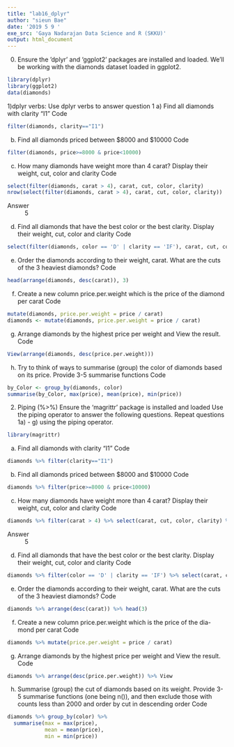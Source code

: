 ```yaml
---
title: "lab16_dplyr"
author: "sieun Bae"
date: '2019 5 9 '
exe_src: 'Gaya Nadarajan Data Science and R (SKKU)'
output: html_document
---
```


0) Ensure the ’dplyr’ and ‘ggplot2’ packages are installed and loaded. We’ll be working with the diamonds dataset loaded in ggplot2.
```r
library(dplyr)
library(ggplot2)
data(diamonds)
```

1)dplyr verbs: Use dplyr verbs to answer question 1
a) Find all diamonds with clarity "I1"
Code
```r
filter(diamonds, clarity=="I1")
```

b) Find all diamonds priced between $8000 and $10000
Code
```r
filter(diamonds, price>=8000 & price<10000)
```

c) How many diamonds have weight more than 4 carat? Display their weight, cut, color and clarity
Code
```r
select(filter(diamonds, carat > 4), carat, cut, color, clarity)
nrow(select(filter(diamonds, carat > 4), carat, cut, color, clarity))
```
Answer
: 5

d) Find all diamonds that have the best color or the best clarity. Display their weight, cut, color and clarity
Code
```r
select(filter(diamonds, color == 'D' | clarity == 'IF'), carat, cut, color, clarity)
```

e) Order the diamonds according to their weight, carat. 
What are the cuts of the 3 heaviest diamonds?
Code
```r
head(arrange(diamonds, desc(carat)), 3)
```

f) Create a new column price.per.weight which is the price of the diamond per carat
Code
```r
mutate(diamonds, price.per.weight = price / carat)
diamonds <- mutate(diamonds, price.per.weight = price / carat)
```

g) Arrange diamonds by the highest price per weight and View the result.
Code
```r
View(arrange(diamonds, desc(price.per.weight)))
```

h) Try to think of ways to summarise (group) the color of diamonds based on its price. Provide 3-5 summarise functions
Code
```r
by_Color <- group_by(diamonds, color)
summarise(by_Color, max(price), mean(price), min(price))
```

2) Piping (%>%)
Ensure the ‘magrittr’ package is installed and loaded
Use the piping operator to answer the following questions. Repeat questions 1a) - g) using the piping operator.
```r
library(magrittr)
```

a) Find all diamonds with clarity "I1”
Code
```r
diamonds %>% filter(clarity=="I1")
```

b) Find all diamonds priced between $8000 and $10000
Code
```r
diamonds %>% filter(price>=8000 & price<10000)
```

c) How many diamonds have weight more than 4 carat? Display their weight, cut, color and clarity
Code
```r
diamonds %>% filter(carat > 4) %>% select(carat, cut, color, clarity) %>% nrow
```
Answer
: 5

d) Find all diamonds that have the best color or the best clarity. Display their weight, cut, color and clarity
Code
```r
diamonds %>% filter(color == 'D' | clarity == 'IF') %>% select(carat, cut, color, clarity)
```

e) Order the diamonds according to their weight, carat. What are the cuts of
the 3 heaviest diamonds?
Code
```r
diamonds %>% arrange(desc(carat)) %>% head(3)
```

f) Create a new column price.per.weight which is the price of the dia- mond per carat
Code
```r
diamonds %>% mutate(price.per.weight = price / carat)
```

g) Arrange diamonds by the highest price per weight and View the result. 
Code
```r
diamonds %>% arrange(desc(price.per.weight)) %>% View
```

h) Summarise (group) the cut of diamonds based on its weight. Provide 3-5 summarise functions (one being n()), and then exclude those with counts less than 2000 and order by cut in descending order
Code
```r
diamonds %>% group_by(color) %>% 
  summarise(max = max(price), 
            mean = mean(price), 
            min = min(price))
```
